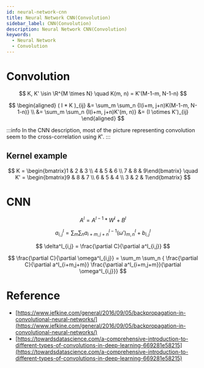 ```yaml
---
id: neural-network-cnn
title: Neural Network CNN(Convolution)
sidebar_label: CNN(Convolution)
description: Neural Network CNN(Convolution)
keywords:
  - Neural Network
  - Convolution
---
```



<link rel="stylesheet" href={useBaseUrl("katex/katex.min.css")} />

# Convolution

$$
K, K' \isin \R^{M \times N} \quad K(m, n) = K'(M-1-m, N-1-n)
$$

$$
\begin{aligned}
( I * K )_{ij}
&= \sum_m \sum_n {I(i+m, j+n)K(M-1-m, N-1-n)} \\
&= \sum_m \sum_n {I(i+m, j+n)K'(m, n)} &= (I \otimes K')_{ij}
\end{aligned}
$$

:::info
In the CNN description, most of the picture representing convolution seem to the cross-correlation using $K'$.
:::

## Kernel example

$$
K = \begin{bmatrix}1 & 2 & 3 \\ 4 & 5 & 6 \\ 7 & 8 & 9\end{bmatrix} \quad
K' = \begin{bmatrix}9 & 8 & 7 \\ 6 & 5 & 4 \\ 3 & 2 & 1\end{bmatrix}
$$

# CNN

$$
A^l = A^{l-1} * W^l + B^l
$$

$$
a^l_{i,j} = \sum_m \sum_n{a^{l-1}_{i+m,j+n} (\omega')^l_{m,n} + b^l_{i,j}}
$$

$$
\delta^l_{i,j} = \frac{\partial C}{\partial a^l_{i,j}}
$$

$$
\frac{\partial C}{\partial \omega^l_{i,j}}
= \sum_m \sum_n {
  \frac{\partial C}{\partial a^l_{i+m,j+m}}
  \frac{\partial a^l_{i+m,j+m}}{\partial \omega^l_{i,j}}}
$$

# Reference

- [https://www.jefkine.com/general/2016/09/05/backpropagation-in-convolutional-neural-networks/](https://www.jefkine.com/general/2016/09/05/backpropagation-in-convolutional-neural-networks/)
- [https://towardsdatascience.com/a-comprehensive-introduction-to-different-types-of-convolutions-in-deep-learning-669281e58215](https://towardsdatascience.com/a-comprehensive-introduction-to-different-types-of-convolutions-in-deep-learning-669281e58215)
